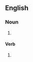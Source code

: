 ==English==

===Noun===
{{head|en|noun plural form}}

# {{plural of|blockhead|lang=en}}

====Verb====
{{head|en|verb form}}

# {{en-third-person singular of|blockhead}}